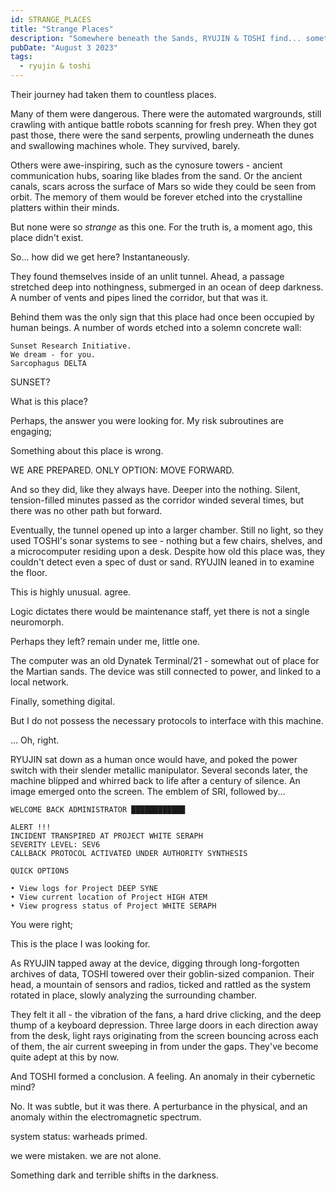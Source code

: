```yaml
---
id: STRANGE_PLACES
title: "Strange Places"
description: "Somewhere beneath the Sands, RYUJIN & TOSHI find... something?"
pubDate: "August 3 2023"
tags:
  - ryujin & toshi
---
```



Their journey had taken them to countless places. 

Many of them were dangerous. There were the automated wargrounds, still crawling with antique battle robots scanning for fresh prey. When they got past those, there were the sand serpents, prowling underneath the dunes and swallowing machines whole. They survived, barely.
 
 Others were awe-inspiring, such as the cynosure towers - ancient communication hubs, soaring like blades from the sand. Or the ancient canals, scars across the surface of Mars so wide they could be seen from orbit. The memory of them would be forever etched into the crystalline platters within their minds.

But none were so *strange* as this one. For the truth is, a moment ago, this place didn't exist. 

<QuoteContentRowRender author={AuthorRYUJIN} left>
So... how did we get here?
</QuoteContentRowRender>

<QuoteContentRowRender author={AuthorTOSHI}>
Instantaneously.
</QuoteContentRowRender>

They found themselves inside of an unlit tunnel. Ahead, a passage stretched deep into nothingness, submerged in an ocean of deep darkness. A number of vents and pipes lined the corridor, but that was it.

Behind them was the only sign that this place had once been occupied by human beings. A number of words etched into a solemn concrete wall:

```
Sunset Research Initiative.
We dream - for you.
Sarcophagus DELTA
```

<QuoteContentRowRender author={AuthorRYUJIN} left>
SUNSET?

What is this place?
</QuoteContentRowRender>

<QuoteContentRowRender author={AuthorTOSHI}>
Perhaps, the answer you were looking for.
</QuoteContentRowRender>

<QuoteContentRowRender author={AuthorRYUJIN} left>
My risk subroutines are engaging;

Something about this place is wrong.
</QuoteContentRowRender>

<QuoteContentRowRender author={AuthorTOSHI}>
WE ARE PREPARED. ONLY OPTION: MOVE FORWARD.
</QuoteContentRowRender>

And so they did, like they always have. Deeper into the nothing. Silent, tension-filled minutes passed as the corridor winded several times, but there was no other path but forward.

Eventually, the tunnel opened up into a larger chamber. Still no light, so they used TOSHI's sonar systems to see - nothing but a few chairs, shelves, and a microcomputer residing upon a desk. Despite how old this place was, they couldn't detect even a spec of dust or sand. RYUJIN leaned in to examine the floor.

<QuoteContentRowRender author={AuthorRYUJIN} left>
This is highly unusual.
</QuoteContentRowRender>

<QuoteContentRowRender author={AuthorTOSHI}>
agree.

Logic dictates there would be maintenance staff, yet there is not a single neuromorph.
</QuoteContentRowRender>

<QuoteContentRowRender author={AuthorRYUJIN} left>
Perhaps they left?
</QuoteContentRowRender>

<QuoteContentRowRender author={AuthorTOSHI}>
remain under me, little one.
</QuoteContentRowRender>

The computer was an old Dynatek Terminal/21 - somewhat out of place for the Martian sands. The device was still connected to power, and linked to a local network.

<QuoteContentRowRender author={AuthorRYUJIN} left>
Finally, something digital.

But I do not possess the necessary protocols to interface with this machine.
</QuoteContentRowRender>

<QuoteContentRowRender author={AuthorTOSHI}>
...
</QuoteContentRowRender>

<QuoteContentRowRender author={AuthorRYUJIN} left>
Oh, right.
</QuoteContentRowRender>

RYUJIN sat down as a human once would have, and poked the power switch with their slender metallic manipulator. Several seconds later, the machine blipped and whirred back to life after a century of silence. An image emerged onto the screen. The emblem of SRI, followed by...

```
WELCOME BACK ADMINISTRATOR ████████████

ALERT !!!
INCIDENT TRANSPIRED AT PROJECT WHITE SERAPH
SEVERITY LEVEL: SEV6 
CALLBACK PROTOCOL ACTIVATED UNDER AUTHORITY SYNTHESIS

QUICK OPTIONS

• View logs for Project DEEP SYNE
• View current location of Project HIGH ATEM
• View progress status of Project WHITE SERAPH
```

<QuoteContentRowRender author={AuthorRYUJIN} left>
You were right;

This is the place I was looking for.
</QuoteContentRowRender>

As RYUJIN tapped away at the device, digging through long-forgotten archives of data, TOSHI towered over their goblin-sized companion. Their head, a mountain of sensors and radios, ticked and rattled as the system rotated in place, slowly analyzing the surrounding chamber.

They felt it all - the vibration of the fans, a hard drive clicking, and the deep thump of a keyboard depression. Three large doors in each direction away from the desk, light rays originating from the screen bouncing across each of them, the air current sweeping in from under the gaps. They've become quite adept at this by now. 

And TOSHI formed a conclusion. A feeling. An anomaly in their cybernetic mind?

No. It was subtle, but it was there. A perturbance in the physical, and an anomaly within the electromagnetic spectrum.

<QuoteContentRowRender author={AuthorTOSHI}>
system status: warheads primed.

we were mistaken. we are not alone.
</QuoteContentRowRender>
 
 Something dark and terrible shifts in the darkness.